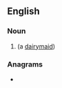 ==English==

===Noun===
{{en-noun}}

# {{obsolete spelling of|dey|lang=en}} (a [[dairymaid]])

===Anagrams===
* {{anagrams|en|EIDE|Edie|idée}}